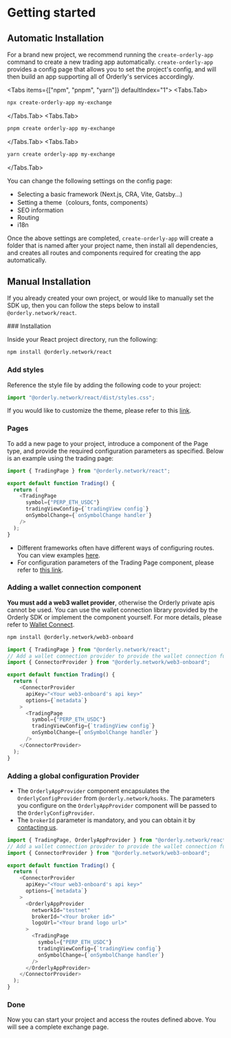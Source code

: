 
# Getting started

## Automatic Installation

For a brand new project, we recommend running the `create-orderly-app` command to create a new trading app automatically. `create-orderly-app` provides a config page that allows you to set the project's config, and will then build an app supporting all of Orderly's services accordingly.

<Tabs items={["npm", "pnpm", "yarn"]} defaultIndex="1">
  <Tabs.Tab>

  ```sh copy 
  npx create-orderly-app my-exchange 
  ```

  </Tabs.Tab>
  <Tabs.Tab>

  ```sh copy 
  pnpm create orderly-app my-exchange 
  ```

  </Tabs.Tab>
  <Tabs.Tab>

  ```sh copy 
  yarn create orderly-app my-exchange 
  ```
  
  </Tabs.Tab>
</Tabs>

You can change the following settings on the config page:

- Selecting a basic framework (Next.js, CRA, Vite, Gatsby...)
- Setting a theme（colours, fonts, components）
- SEO information
- Routing
- i18n

Once the above settings are completed, `create-orderly-app` will create a folder that is named after your project name, then install all dependencies, and creates all routes and components required for creating the app automatically.

## Manual Installation

If you already created your own project, or would like to manually set the SDK up, then you can follow the steps below to install `@orderly.network/react`.

<Steps>
### Installation
 
Inside your React project directory, run the following:

```sh npm2yarn copy
npm install @orderly.network/react
```

### Add styles

Reference the style file by adding the following code to your project:

```typescript copy
import "@orderly.network/react/dist/styles.css";
```

If you would like to customize the theme, please refer to this [link](/doc/theming).

### Pages

To add a new page to your project, introduce a component of the Page type, and provide the required configuration parameters as specified. Below is an example using the trading page:

```typescript filename="trading.tsx" copy
import { TradingPage } from "@orderly.network/react";

export default function Trading() {
  return (
    <TradingPage
      symbol={"PERP_ETH_USDC"}
      tradingViewConfig={`tradingView config`}
      onSymbolChange={`onSymbolChange handler`}
    />
  );
}
```

- Different frameworks often have different ways of configuring routes. You can view examples [here](/components/frameworks/next).
- For configuration parameters of the Trading Page component, please refer to [this link](/docs/trading-page).

### Adding a wallet connection component

**You must add a web3 wallet provider**, otherwise the Orderly private apis cannot be used. You can use the wallet connection library provided by the Orderly SDK or implement the component yourself. For more details, please refer to [Wallet Connect](/).

```sh npm2yarn copy
npm install @orderly.network/web3-onboard
```

```typescript filename="trading.tsx" {7-10,16} copy
import { TradingPage } from "@orderly.network/react";
// Add a wallet connection provider to provide the wallet connection function for the app
import { ConnectorProvider } from "@orderly.network/web3-onboard";

export default function Trading() {
  return (
    <ConnectorProvider
      apiKey="<Your web3-onboard's api key>"
      options={`metadata`}
    >
      <TradingPage
        symbol={"PERP_ETH_USDC"}
        tradingViewConfig={`tradingView config`}
        onSymbolChange={`onSymbolChange handler`}
      />
    </ConnectorProvider>
  );
}
```

### Adding a global configuration Provider

- The `OrderlyAppProvider` component encapsulates the `OrderlyConfigProvider` from `@orderly.network/hooks`. The parameters you configure on the `OrderlyAppProvider` component will be passed to the `OrderlyConfigProvider`.
- The `brokerId` parameter is mandatory, and you can obtain it by [contacting us](mailto:product@orderly.network).

```typescript filename="trading.tsx" {11-15,21} copy
import { TradingPage, OrderlyAppProvider } from "@orderly.network/react";
// Add a wallet connection provider to provide the wallet connection function for the app
import { ConnectorProvider } from "@orderly.network/web3-onboard";

export default function Trading() {
  return (
    <ConnectorProvider
      apiKey="<Your web3-onboard's api key>"
      options={`metadata`}
    >
      <OrderlyAppProvider
        networkId="testnet"
        brokerId="<Your broker id>"
        logoUrl="<Your brand logo url>"
      >
        <TradingPage
          symbol={"PERP_ETH_USDC"}
          tradingViewConfig={`tradingView config`}
          onSymbolChange={`onSymbolChange handler`}
        />
      </OrderlyAppProvider>
    </ConnectorProvider>
  );
}
```

### Done

Now you can start your project and access the routes defined above. You will see a complete exchange page.

</Steps>
